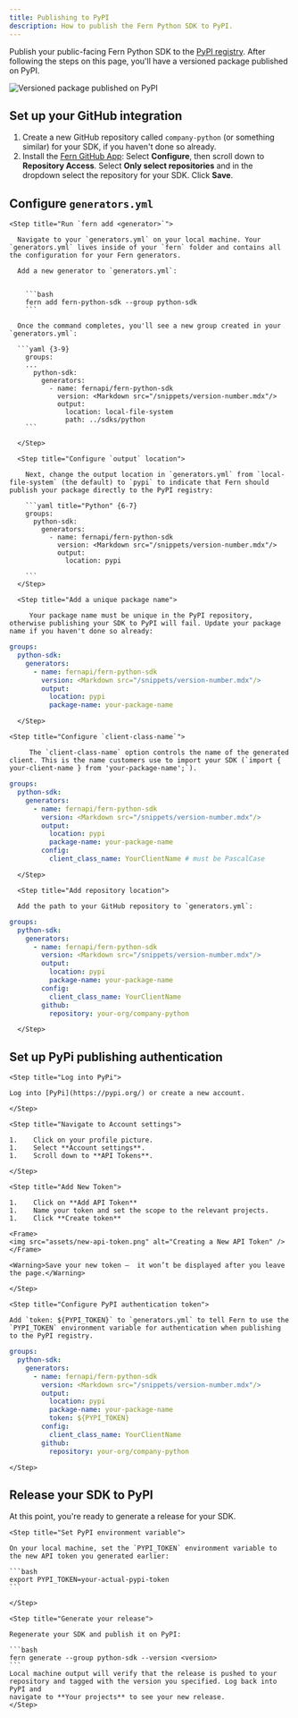 ```yaml
---
title: Publishing to PyPI
description: How to publish the Fern Python SDK to PyPI.
---
```


Publish your public-facing Fern Python SDK to the [PyPI
registry](https://pypi.org/). After following the steps on this page,
you'll have a versioned package published on PyPI.

<Frame>
	<img src="assets/pypi-package.png" alt="Versioned package published on PyPI" />
</Frame>

<Markdown src="/products/sdks/snippets/setup-fern-folder-callout.mdx"/>

## Set up your GitHub integration

  1.   Create a new GitHub repository called `company-python` (or something similar) for your SDK, if you haven't done so already.
  1.   Install the [Fern GitHub App](https://github.com/apps/fern-api): Select **Configure**, then scroll down to **Repository Access**. Select **Only select repositories** and in the dropdown select the repository for your SDK. Click **Save**. 
  

## Configure `generators.yml`

<Steps>

	<Step title="Run `fern add <generator>`">

	  Navigate to your `generators.yml` on your local machine. Your `generators.yml` lives inside of your `fern` folder and contains all the configuration for your Fern generators. 

	  Add a new generator to `generators.yml`:


	    ```bash
	    fern add fern-python-sdk --group python-sdk
	    ```

	  Once the command completes, you'll see a new group created in your `generators.yml`:

	  ```yaml {3-9}
	    groups:
	    ...
	      python-sdk:
	        generators:
	          - name: fernapi/fern-python-sdk
	            version: <Markdown src="/snippets/version-number.mdx"/>
	            output:
	              location: local-file-system
	              path: ../sdks/python
	    ```

	  </Step>

	  <Step title="Configure `output` location">

		Next, change the output location in `generators.yml` from `local-file-system` (the default) to `pypi` to indicate that Fern should publish your package directly to the PyPI registry:

	    ```yaml title="Python" {6-7}
	    groups: 
	      python-sdk:
	        generators:
	          - name: fernapi/fern-python-sdk
	            version: <Markdown src="/snippets/version-number.mdx"/>
	            output:
	              location: pypi

	    ```
	  </Step>

	  <Step title="Add a unique package name">

	     Your package name must be unique in the PyPI repository, otherwise publishing your SDK to PyPI will fail. Update your package name if you haven't done so already:


```yaml title="Python" {8}
groups: 
  python-sdk:
    generators:
      - name: fernapi/fern-python-sdk
        version: <Markdown src="/snippets/version-number.mdx"/>
        output:
          location: pypi
          package-name: your-package-name
```
	    
	  </Step>

	<Step title="Configure `client-class-name`">

	     The `client-class-name` option controls the name of the generated client. This is the name customers use to import your SDK (`import { your-client-name } from 'your-package-name';`). 


```yaml title="Python" {9-10}
groups: 
  python-sdk:
    generators:
      - name: fernapi/fern-python-sdk
        version: <Markdown src="/snippets/version-number.mdx"/>
        output:
          location: pypi
          package-name: your-package-name
        config:
          client_class_name: YourClientName # must be PascalCase
```
	    
	  </Step>

	  <Step title="Add repository location">

	  Add the path to your GitHub repository to `generators.yml`: 

```yaml title="Python" {11-12}
groups: 
  python-sdk:
    generators:
      - name: fernapi/fern-python-sdk
        version: <Markdown src="/snippets/version-number.mdx"/>
        output:
          location: pypi
          package-name: your-package-name
        config:
          client_class_name: YourClientName
        github: 
          repository: your-org/company-python
```
	  
	  </Step>
  </Steps>

## Set up PyPi publishing authentication

<Steps>

	<Step title="Log into PyPi">

	Log into [PyPi](https://pypi.org/) or create a new account. 

	</Step>

	<Step title="Navigate to Account settings">

	1.    Click on your profile picture. 
	1.    Select **Account settings**.
	1.    Scroll down to **API Tokens**. 

	</Step>

	<Step title="Add New Token">

	1.    Click on **Add API Token**
  	1.    Name your token and set the scope to the relevant projects.
    1.    Click **Create token**

	<Frame>
	<img src="assets/new-api-token.png" alt="Creating a New API Token" />
	</Frame>

    <Warning>Save your new token –  it won’t be displayed after you leave the page.</Warning>

	</Step>

	<Step title="Configure PyPI authentication token">

	Add `token: ${PYPI_TOKEN}` to `generators.yml` to tell Fern to use the `PYPI_TOKEN` environment variable for authentication when publishing to the PyPI registry.

```yaml title="Python" {9}
groups: 
  python-sdk:
    generators:
      - name: fernapi/fern-python-sdk
        version: <Markdown src="/snippets/version-number.mdx"/>
        output:
          location: pypi
          package-name: your-package-name
          token: ${PYPI_TOKEN}
        config:
          client_class_name: YourClientName
        github: 
          repository: your-org/company-python
```
	</Step>

</Steps>

## Release your SDK to PyPI

  At this point, you're ready to generate a release for your SDK.

<Steps>
 
	<Step title="Set PyPI environment variable">

	On your local machine, set the `PYPI_TOKEN` environment variable to the new API token you generated earlier:

	```bash
	export PYPI_TOKEN=your-actual-pypi-token
	```

	</Step>

	<Step title="Generate your release">

	Regenerate your SDK and publish it on PyPI:

	```bash
	fern generate --group python-sdk --version <version>
	```
    Local machine output will verify that the release is pushed to your
    repository and tagged with the version you specified. Log back into PyPI and
    navigate to **Your projects** to see your new release. 
    </Step>

</Steps>